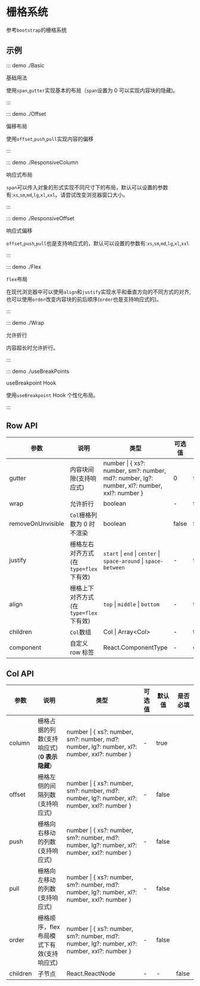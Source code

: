 # 栅格系统

参考`bootstrap`的栅格系统

## 示例

::: demo ./Basic

基础用法

使用`span`,`gutter`实现基本的布局（`span`设置为 0 可以实现内容块的隐藏)。

:::

::: demo ./Offset

偏移布局

使用`offset`,`push`,`pull`实现内容的偏移

:::

::: demo ./ResponsiveColumn

响应式布局

`span`可以传入对象的形式实现不同尺寸下的布局，默认可以设置的参数有:`xs`,`sm`,`md`,`lg`,`xl`,`xxl`。请尝试改变浏览器窗口大小。

:::

::: demo ./ResponsiveOffset

响应式偏移

`offset`,`push`,`pull`也是支持响应式的，默认可以设置的参数有:`xs`,`sm`,`md`,`lg`,`xl`,`xxl`

:::

::: demo ./Flex

`flex`布局

在现代浏览器中可以使用`align`和`justify`实现水平和垂直方向的不同方式的对齐, 也可以使用`order`改变内容块的前后顺序(`order`也是支持响应式的)。

:::

::: demo ./Wrap

允许折行

内容超长时允许折行。

:::

::: demo ./useBreakPoints

useBreakpoint Hook

使用`useBreakpoint` Hook 个性化布局。

:::

## Row API

| 参数 | 说明 | 类型 | 可选值 | 默认值 | 是否必填 |
| --- | --- | --- | --- | --- | --- |
| gutter | 内容块间隙(支持响应式) | number \| \{ xs?: number, sm?: number, md?: number, lg?: number, xl?: number, xxl?: number \} | 0 | false |
| wrap | 允许折行 | boolean | - | false | false |
| removeOnUnvisible | `Col`栅格列数为 0 时不渲染 | boolean | false | false |
| justify | 栅格左右对齐方式(在`type=flex`下有效) | `start` \| `end` \| `center` \| `space-around` \| `space-between` | - | false |
| align | 栅格上下对齐方式(在`type=flex`下有效) | `top` \| `middle` \| `bottom` | - | false |
| children | `Col`数组 | Col \| Array\<Col\> | - | true |
| component | 自定义 row 标签 | React.ComponentType | - | `div` |

## Col API

| 参数 | 说明 | 类型 | 可选值 | 默认值 | 是否必填 |
| --- | --- | --- | --- | --- | --- |
| column | 栅格占据的列数(支持响应式)(**0 表示隐藏**) | number \| \{ xs?: number, sm?: number, md?: number, lg?: number, xl?: number, xxl?: number \} | - | true |
| offset | 栅格左侧的间隔列数(支持响应式) | number \| \{ xs?: number, sm?: number, md?: number, lg?: number, xl?: number, xxl?: number \} | - | false |
| push | 栅格向右移动的列数(支持响应式) | number \| \{ xs?: number, sm?: number, md?: number, lg?: number, xl?: number, xxl?: number \} | - | false |
| pull | 栅格向左移动的列数(支持响应式) | number \| \{ xs?: number, sm?: number, md?: number, lg?: number, xl?: number, xxl?: number \} | - | false |
| order | 栅格顺序，flex 布局模式下有效(支持响应式) | number \| \{ xs?: number, sm?: number, md?: number, lg?: number, xl?: number, xxl?: number \} | - | false |
| children | 子节点 | React.ReactNode | - | - | false |
